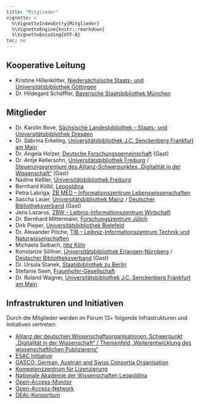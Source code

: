 ```yaml
---
title: "Mitglieder"
vignette: >
  %\VignetteIndexEntry{Mitglieder}
  %\VignetteEngine{knitr::rmarkdown}
  %\VignetteEncoding{UTF-8}
toc: no
---
```



## Kooperative Leitung

- Kristine Hillenkötter, [Niedersächsische Staats- und Universitätsbibliothek Göttingen](https://www.sub.uni-goettingen.de/)
- Dr. Hildegard Schäffler, [Bayerische Staatsbibliothek München](https://www.bsb-muenchen.de/) 

## Mitglieder

- Dr. Karolin Bove, [Sächsische Landesbibliothek -- Staats- und Universitätsbibliothek Dresden](https://www.slub-dresden.de/)
- Dr. Sabrina Erkeling, [Universitätsbibliothek J.C. Senckenberg Frankfurt am Main](https://www.ub.uni-frankfurt.de/) 
- Dr. Angela Holzer, [Deutsche Forschungsgemeinschaft](https://www.dfg.de/) (Gast) 
- Dr. Antje Kellersohn, [Universitätsbibliothek Freiburg](https://www.ub.uni-freiburg.de/) / [Steuerungsgremium des Allianz-Schwerpunktes „Digitalität in der Wissenschaft“](https://www.allianzschwerpunkt-digitalitaet.de/kontakt/) (Gast)
- Nadine Keßler, [Universitätsbibliothek Freiburg](https://www.ub.uni-freiburg.de/)
- Bernhard Kölbl, [Leopoldina](https://www.leopoldina.org/leopoldina-home/)
- Petra Labriga, [ZB MED -- Informationszentrum Lebenswissenschaften](https://www.zbmed.de/) 
- Sascha Lauer, [Universitätsbibliothek Mainz](https://www.ub.uni-mainz.de/de) / [Deutscher Bibliotheksverband](https://www.bibliotheksverband.de/) (Gast) 
- Jens Lazarus, [ZBW -- Leibniz-Informationszentrum Wirtschaft](https://www.zbw.eu/de/) 
- Dr. Bernhard Mittermaier, [Forschungszentrum Jülich](https://www.fz-juelich.de) 
- Dirk Pieper, [Universitätsbibliothek Bielefeld](https://www.uni-bielefeld.de/ub/) 
- Dr. Alexander Pöche, [TIB -- Leibniz-Informationszentrum Technik und Naturwissenschaften](https://www.tib.eu/de/) 
- Michaela Selbach, [hbz Köln](https://www.hbz-nrw.de/) 
- Konstanze Söllner, [Universitätsbibliothek Erlangen-Nürnberg](https://ub.fau.de/) / [Deutscher Bibliotheksverband](https://www.bibliotheksverband.de/) (Gast) 
- Dr. Ursula Stanek, [Staatsbibliothek zu Berlin](https://staatsbibliothek-berlin.de/) 
- Stefanie Seeh, [Fraunhofer-Gesellschaft](https://www.fraunhofer.de/) 
- Dr. Roland Wagner, [Universitätsbibliothek J.C. Senckenberg Frankfurt am Main](https://www.ub.uni-frankfurt.de/) 

## Infrastrukturen und Initiativen

Durch die Mitglieder werden im Forum 13+ folgende Infrastrukturen und Initiativen vertreten:

- [Allianz der deutschen Wissenschaftsorganisationen: Schwerpunkt „Digitalität in der Wissenschaft“ / Themenfeld „Weiterentwicklung des wissenschaftlichen Publizierens“](https://www.allianzschwerpunkt-digitalitaet.de/weiterentwicklung-des-wissenschaftlichen-publizierens/) 
- [ESAC Initiative](https://esac-initiative.org/)
- [GASCO: German, Austrian and Swiss Consortia Organisation](https://www.hbz-nrw.de/produkte/digitale-inhalte/gasco) 
- [Kompetenzzentrum für Lizenzierung](https://www.fid-lizenzen.de)
- [Nationale Akademie der Wissenschaften Leopoldina](https://www.leopoldina.org/leopoldina-home/)
- [Open-Access-Monitor](https://open-access-monitor.de/)
- [Open-Access-Network](https://open-access.network/)
- [DEAL-Konsortium](https://deal-konsortium.de) 

